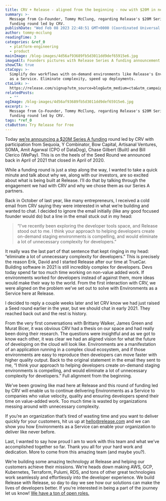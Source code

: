 ```yaml
---
title: CRV + Release - aligned from the beginning - now with $20M in new fuel
summary: >-
  Message from Co-Founder, Tommy McClung, regarding Release's $20M Series A
  funding round led by CRV.
publishDate: "Wed Feb 08 2023 22:48:51 GMT+0000 (Coordinated Universal Time)"
author: tommy-mcclung
readingTime: 3
categories: &ref_0
  - platform-engineering
  - product
mainImage: /blog-images/4d56af93689fb5d3011dd9def65915e6.jpg
imageAlt: Founders pictures with Release Series A funding announcement
showCTA: true
ctaCopy: >-
  Simplify dev workflows with on-demand environments like Release's Environments
  as a Service. Eliminate complexity, speed up deployments.
ctaLink: >-
  https://release.com/signup?utm_source=blog&utm_medium=cta&utm_campaign=blog-cta&utm_content=crv-release-aligned-with-20mil-new-fuel
relatedPosts:
  - ""
ogImage: /blog-images/4d56af93689fb5d3011dd9def65915e6.jpg
excerpt: >-
  Message from Co-Founder, Tommy McClung, regarding Release's $20M Series A
  funding round led by CRV.
tags: *ref_0
ctaButton: Try Release for Free
---
```


Today [we’re announcing a $20M Series A funding](https://releasehub.webflow.io/blog/releasehub-20-million-series-a-led-by-crv) round led by CRV with participation from Sequoia, Y Combinator, Bow Capital, Artisanal Ventures, SOMA, Amit Agarwal (CPO of DataDog), Chase Gilbert (Built) and Bill Clerico (WePay). This is on the heels of the Seed Round we announced back in April of 2021 that closed in April of 2020.

While a funding round is just a step along the way, I wanted to take a quick minute and talk about why we, along with our investors, are so excited about what is being built at Release. I’ll do that by talking through the engagement we had with CRV and why we chose them as our Series A partners.

Back in October of last year, like many entrepreneurs, I received a cold email from CRV saying they were interested in what we’re building and wanted to chat. I decided to ignore the email initially (like any good focused founder would do) but a line in the email stuck out in my head:

> “I've recently been exploring the developer tools space, and Release stood out to me. I think your approach to helping developers create on-demand staging environments is compelling, and would eliminate a lot of unnecessary complexity for developers.”

It really was the last part of that sentence that kept ringing in my head: “eliminate a lot of unnecessary complexity for developers.” This is precisely the reason Erik, David and I started Release after our time at TrueCar. Building software in 2021 is still incredibly complex for developers. Devs today spend far too much time working on non-value added work. If environments worked for developers instead of against them, more ideas would make their way to the world. From the first interaction with CRV, we were aligned on the problem we’ve set out to solve with Environments as a Service here at Release.

I decided to reply a couple weeks later and let CRV know we had just raised a Seed round earlier in the year, but we should chat in early 2021. They reached back out and the rest is history.

From the very first conversations with Brittany Walker, James Green and Murat Bicer, it was obvious CRV had a thesis on our space and had really been doing their research. The questions were insightful and as we got to know each other, it was clear we had an aligned vision for what the future of developing on the cloud will look like. Environments are a manifestation of an application running in a complex cloud ecosystem, and if those environments are easy to reproduce then developers can move faster with higher quality output. Back to the original statement in the email they sent to me, “I think your approach to helping developers create on-demand staging environments is compelling, and would eliminate a lot of unnecessary complexity for developers.” Full alignment from the beginning.

We’ve been growing like mad here at Release and this round of funding led by CRV will enable us to continue delivering Environments as a Service to companies who value velocity, quality and ensuring developers spend their time on value-added work. Too much time is wasted by organizations messing around with unnecessary complexity.

If you’re an organization that’s tired of wasting time and you want to deliver quickly for your customers, hit us up at [hello@release.com](mailto:hello@release.com) and we can show you how Environments as a Service can enable your organization to deliver like never before.

Last, I wanted to say how proud I am to work with this team and what we’ve accomplished together so far. Thank you all for your hard work and dedication. More to come from this amazing team (and maybe you?).

We’re building some amazing technology at Release and helping our customers achieve their missions. We’re heads down making AWS, GCP, Kubernetes, Terraform, Pulumi, RDS, and tons of other great technologies work seamlessly and effortlessly into the developer experience. We build Release with Release, so day to day we see how our solutions can make the lives of developers better. If you’re interested in being a part of the journey let us know! [We have a ton of open roles.](https://releasehub.com/company)
